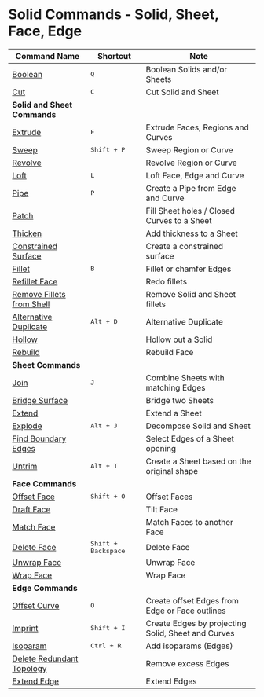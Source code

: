 # Solid Commands - Solid, Sheet, Face, Edge
| Command Name                                                 | Shortcut                     | Note                                               |
| ------------------------------------------------------------ | ---------------------------- | -------------------------------------------------- |
| [Boolean](solid/boolean)                                     | <kbd>Q</kbd>                 | Boolean Solids and/or Sheets                       |
| [Cut](solid/cut)                                             | <kbd>C</kbd>                 | Cut Solid and Sheet                                |
| **Solid and Sheet Commands**                                 |                              |                                                    |
| [Extrude](solid/extrude)                                     | <kbd>E</kbd>                 | Extrude Faces, Regions and Curves                  |
| [Sweep](solid/sweep)                                         | <kbd>Shift + P</kbd>         | Sweep Region or Curve                              |
| [Revolve](solid/revolve)                                     |                              | Revolve Region or Curve                            |
| [Loft](solid/loft)                                           | <kbd>L</kbd>                 | Loft Face, Edge and Curve                          |
| [Pipe](solid/pipe)                                           | <kbd>P</kbd>                 | Create a Pipe from Edge and Curve                  |
| [Patch](solid/patch)                                         |                              | Fill Sheet holes / Closed Curves to a Sheet        |
| [Thicken](solid/thicken)                                     |                              | Add thickness to a Sheet                           |
| [Constrained Surface](solid/constrained-surface)             |                              | Create a constrained surface                       |
| [Fillet](solid/fillet)                                       | <kbd>B</kbd>                 | Fillet or chamfer Edges                            |
| [Refillet Face](solid/refillet-face)                         |                              | Redo fillets                                       |
| [Remove Fillets from Shell](solid/remove-fillets-from-shell) |                              | Remove Solid and Sheet fillets                     |
| [Alternative Duplicate](solid/alternative-duplicate)         | <kbd>Alt + D</kbd>           | Alternative Duplicate                              |
| [Hollow](solid/hollow)                                       |                              | Hollow out a Solid                                 |
| [Rebuild](solid/rebuild)                                     |                              | Rebuild Face                                       |
| **Sheet Commands**                                           |                              |                                                    |
| [Join](solid/join)                                           | <kbd>J</kbd>                 | Combine Sheets with matching Edges                 |
| [Bridge Surface](solid/bridge-surface)                       |                              | Bridge two Sheets                                  |
| [Extend](solid/extend)                                       |                              | Extend a Sheet                                     |
| [Explode](solid/explode)                                     | <kbd>Alt + J</kbd>           | Decompose Solid and Sheet                          |
| [Find Boundary Edges](solid/find-boundary-edges)             |                              | Select Edges of a Sheet opening                    |
| [Untrim](solid/untrim)                                       | <kbd>Alt + T</kbd>           | Create a Sheet based on the original shape         |
| **Face Commands**                                            |                              |                                                    |
| [Offset Face](solid/offset-face)                             | <kbd>Shift + O</kbd>         | Offset Faces                                       |
| [Draft Face](solid/draft-face)                               |                              | Tilt Face                                          |
| [Match Face](solid/match-face)                               |                              | Match Faces to another Face                        |
| [Delete Face](solid/delete-face)                             | <kbd>Shift + Backspace</kbd> | Delete Face                                        |
| [Unwrap Face](solid/unwrap-face)                             |                              | Unwrap Face                                        |
| [Wrap Face](solid/wrap-face)                                 |                              | Wrap Face                                          |
| **Edge Commands**                                            |                              |                                                    |
| [Offset Curve](solid/offset-curve)                           | <kbd>O</kbd>                 | Create offset Edges from Edge or Face outlines     |
| [Imprint](solid/imprint)                                     | <kbd>Shift + I</kbd>         | Create Edges by projecting Solid, Sheet and Curves |
| [Isoparam](solid/isoparam)                                   | <kbd>Ctrl + R</kbd>          | Add isoparams (Edges)                              |
| [Delete Redundant Topology](solid/delete-redundant-topology) |                              | Remove excess Edges                                |
| [Extend Edge](solid/extend-edge)                             |                              | Extend Edges                                       |













